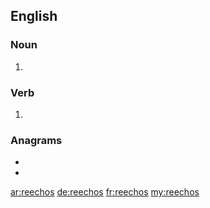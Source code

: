 {{also|re-echos}}
==English==

===Noun===
{{head|en|noun plural form}}

# {{plural of|reecho|lang=en}}

===Verb===
{{head|en|verb form}}

# {{en-third-person singular of|reecho}}

===Anagrams===
* {{l|en|coheres}}
* {{l|en|echoers}}

[[ar:reechos]]
[[de:reechos]]
[[fr:reechos]]
[[my:reechos]]